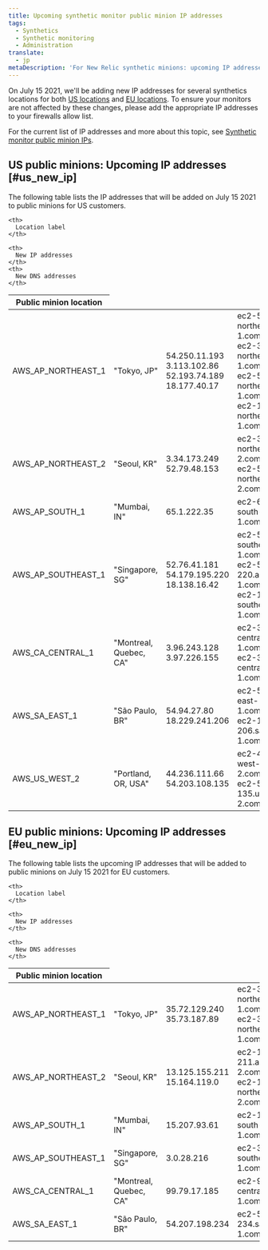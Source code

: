 ```yaml
---
title: Upcoming synthetic monitor public minion IP addresses
tags:
  - Synthetics
  - Synthetic monitoring
  - Administration
translate:
  - jp
metaDescription: 'For New Relic synthetic minions: upcoming IP addresses to be implemented in July 2021.'
---
```


On July 15 2021, we'll be adding new IP addresses for several synthetics locations for both [US locations](#us_new_ip) and [EU locations](#eu_new_ip). To ensure your monitors are not affected by these changes, please add the appropriate IP addresses to your firewalls allow list.

For the current list of IP addresses and more about this topic, see [Synthetic monitor public minion IPs](/docs/synthetics/synthetic-monitoring/administration/synthetic-public-minion-ips/).

## US public minions: Upcoming IP addresses [#us_new_ip]

The following table lists the IP addresses that will be added on July 15 2021 to public minions for US customers.

<table>
  <thead>
  <tr>
    <th style={{width: "300px"}}>
      Public minion location
    </th>

    <th>
      Location label
    </th>

    <th>
      New IP addresses
    </th>
    <th>
      New DNS addresses
    </th>
  </tr>
  </thead>

  <tbody>

  <tr>
    <td>
      AWS_AP_NORTHEAST_1
    </td>
    <td>
      "Tokyo, JP"
    </td>
    <td>
      54.250.11.193<br/>
      3.113.102.86<br/>
      52.193.74.189<br/>
      18.177.40.17
    </td>
    <td>
      ec2-54-250-11-193.ap-northeast-1.compute.amazonaws.com<br/>
      ec2-3-113-102-86.ap-northeast-1.compute.amazonaws.com<br/>
      ec2-52-193-74-189.ap-northeast-1.compute.amazonaws.com<br/>
      ec2-18-177-40-17.ap-northeast-1.compute.amazonaws.com
    </td>
  </tr>

  <tr>
    <td>
      AWS_AP_NORTHEAST_2
    </td>
    <td>
      "Seoul, KR"
    </td>
    <td>
      3.34.173.249<br/>
      52.79.48.153
    </td>
    <td>
      ec2-3-34-173-249.ap-northeast-2.compute.amazonaws.com<br/>
      ec2-52-79-48-153.ap-northeast-2.compute.amazonaws.com
    </td>
  </tr>

  <tr>
    <td>
      AWS_AP_SOUTH_1
    </td>
    <td>
      "Mumbai, IN"
    </td>
    <td>
      65.1.222.35
    </td>
    <td>
      ec2-65-1-222-35.ap-south-1.compute.amazonaws.com
    </td>
  </tr>

  <tr>
    <td>
      AWS_AP_SOUTHEAST_1
    </td>
    <td>
      "Singapore, SG"
    </td>
    <td>
      52.76.41.181<br/>
      54.179.195.220<br/>
      18.138.16.42
    </td>
    <td>
      ec2-52-76-41-181.ap-southeast-1.compute.amazonaws.com<br/>
      ec2-54-179-195-220.ap-southeast-1.compute.amazonaws.com<br/>
      ec2-18-138-16-42.ap-southeast-1.compute.amazonaws.com
    </td>
  </tr>

  <tr>
    <td>
      AWS_CA_CENTRAL_1
    </td>
    <td>
      "Montreal, Quebec, CA"
    </td>
    <td>
      3.96.243.128<br/>
      3.97.226.155
    </td>
    <td>
      ec2-3-96-243-128.ca-central-1.compute.amazonaws.com<br/>
      ec2-3-97-226-155.ca-central-1.compute.amazonaws.com
    </td>
  </tr>

  <tr>
    <td>
      AWS_SA_EAST_1
    </td>
    <td>
      "São Paulo, BR"
    </td>
    <td>
      54.94.27.80<br/>
      18.229.241.206
    </td>
    <td>
      ec2-54-94-27-80.sa-east-1.compute.amazonaws.com<br/>
      ec2-18-229-241-206.sa-east-1.compute.amazonaws.com
    </td>
  </tr>

  <tr>
    <td>
      AWS_US_WEST_2
    </td>
    <td>
      "Portland, OR, USA"
    </td>
    <td>
      44.236.111.66 <br/>
      54.203.108.135
    </td>
    <td>
      ec2-44-236-111-66.us-west-2.compute.amazonaws.com<br/>
      ec2-54-203-108-135.us-west-2.compute.amazonaws.com
    </td>
  </tr>
  </tbody>
</table>


## EU public minions: Upcoming IP addresses [#eu_new_ip]

The following table lists the upcoming IP addresses that will be added to public minions on July 15 2021 for EU customers.

<table>
  <thead>
  <tr>
    <th style={{width: "300px"}}>
      Public minion location
    </th>

    <th>
      Location label
    </th>

    <th>
      New IP addresses
    </th>

    <th>
      New DNS addresses
    </th>
  </tr>
  </thead>

  <tbody>

  <tr>
    <td>
      AWS_AP_NORTHEAST_1
    </td>
    <td>
      "Tokyo, JP"
    </td>
    <td>
      35.72.129.240<br/>
      35.73.187.89
    </td>
    <td>
      ec2-35-72-129-240.ap-northeast-1.compute.amazonaws.com<br/>
      ec2-35-73-187-89.ap-northeast-1.compute.amazonaws.com
    </td>
  </tr>

  <tr>
    <td>
      AWS_AP_NORTHEAST_2
    </td>
    <td>
      "Seoul, KR"
    </td>
    <td>
      13.125.155.211<br/>
      15.164.119.0
    </td>
    <td>
      ec2-13-125-155-211.ap-northeast-2.compute.amazonaws.com<br/>
      ec2-15-164-119-0.ap-northeast-2.compute.amazonaws.com
    </td>
  </tr>

  <tr>
    <td>
      AWS_AP_SOUTH_1
    </td>
    <td>
      "Mumbai, IN"
    </td>
    <td>
      15.207.93.61
    </td>
    <td>
      ec2-15-207-93-61.ap-south-1.compute.amazonaws.com
    </td>
  </tr>

  <tr>
    <td>
      AWS_AP_SOUTHEAST_1
    </td>
    <td>
      "Singapore, SG"
    </td>
    <td>
      3.0.28.216
    </td>
    <td>
      ec2-3-0-28-216.ap-southeast-1.compute.amazonaws.com
    </td>
  </tr>

  <tr>
    <td>
      AWS_CA_CENTRAL_1
    </td>
    <td>
      "Montreal, Quebec, CA"
    </td>
    <td>
      99.79.17.185
    </td>
    <td>
      ec2-99-79-17-185.ca-central-1.compute.amazonaws.com
    </td>
  </tr>

  <tr>
    <td>
      AWS_SA_EAST_1
    </td>
    <td>
      "São Paulo, BR"
    </td>
    <td>
      54.207.198.234
    </td>
    <td>
      ec2-54-207-198-234.sa-east-1.compute.amazonaws.com
    </td>
  </tr>
  </tbody>
</table>
